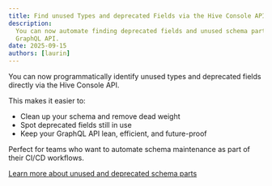 ```yaml
---
title: Find unused Types and deprecated Fields via the Hive Console API
description:
  You can now automate finding deprecated fields and unused schema parts via the Hive Console
  GraphQL API.
date: 2025-09-15
authors: [laurin]
---
```


You can now programmatically identify unused types and deprecated fields directly via the Hive
Console API.

This makes it easier to:

- Clean up your schema and remove dead weight
- Spot deprecated fields still in use
- Keep your GraphQL API lean, efficient, and future-proof

Perfect for teams who want to automate schema maintenance as part of their CI/CD workflows.

[Learn more about unused and deprecated schema parts](https://the-guild.dev/graphql/hive/docs/graphql-api/unused-deprecated-schema)
